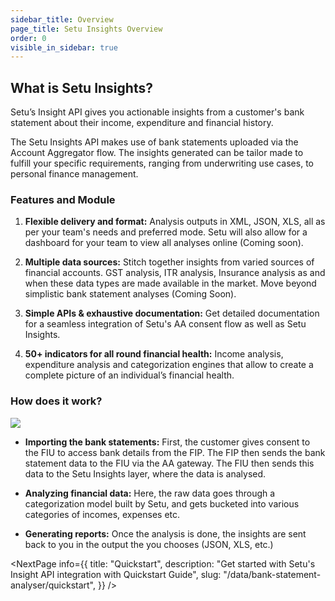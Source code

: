 ```yaml
---
sidebar_title: Overview
page_title: Setu Insights Overview
order: 0
visible_in_sidebar: true
---
```


## What is Setu Insights?

Setu’s Insight API gives you actionable insights from a customer's bank statement about their income, expenditure and financial history.

The Setu Insights API makes use of bank statements uploaded via the Account Aggregator flow. The insights generated can be tailor made to fulfill your specific requirements, ranging from underwriting use cases, to personal finance management.

### Features and Module

1. **Flexible delivery and format:** Analysis outputs in XML, JSON, XLS, all as per your team's
   needs and preferred mode. Setu will also allow for a dashboard for your team to view all
   analyses online (Coming soon).

2. **Multiple data sources:** Stitch together insights from varied sources of financial accounts.
   GST analysis, ITR analysis, Insurance analysis as and when these data types are made
   available in the market. Move beyond simplistic bank statement analyses (Coming Soon).

3. **Simple APIs & exhaustive documentation:** Get detailed documentation for a seamless integration of Setu's AA consent flow as well as Setu Insights.


4. **50+ indicators for all round financial health:** Income analysis, expenditure analysis and categorization engines that allow to create a complete picture of an individual’s financial health.

### How does it work?

![](https://storage.googleapis.com/strapi-assets/latest/setu-bsa-how-it-works-3/setu-bsa-how-it-works-3.png)

-   **Importing the bank statements:** First, the customer gives consent to the FIU to access bank details from the FIP. The FIP then sends the bank statement data to the FIU via the AA gateway. The FIU then sends this data to the Setu Insights layer, where the data is analysed.

-   **Analyzing financial data:** Here, the raw data goes through a categorization model built by Setu, and gets bucketed into various categories of incomes, expenses etc.

-   **Generating reports:** Once the analysis is done, the insights are sent back to you in the output the you chooses (JSON, XLS, etc.)

<NextPage
    info={{
        title: "Quickstart",
        description:
            "Get started with Setu's Insight API integration with Quickstart Guide",
        slug: "/data/bank-statement-analyser/quickstart",
    }}
/>
